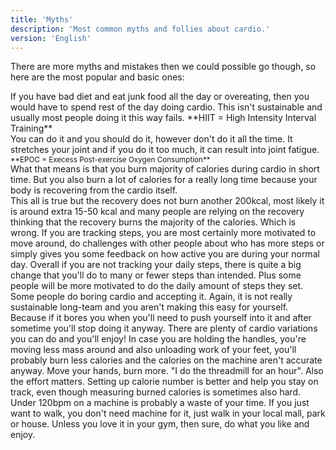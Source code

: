 ```yaml
---
title: 'Myths'
description: 'Most common myths and follies about cardio.'
version: 'English'
---
```

There are more myths and mistakes then we could possible go though, so here are the most popular and basic ones:

<Steps>
    <Step title="Trying to out-cardio a bad diet">
        If you have bad diet and eat junk food all the day or overeating, then you would have to spend rest of the day doing cardio. This isn't sustainable and usually most people doing it this way fails.
    </Step>
    <Step title="HIIT all the time">
        **HIIT = High Intensity Interval Training**<br/>
        You can do it and you should do it, however don't do it all the time. It stretches your joint and if you do it too much, it can result into joint fatigue.
    </Step>
    <Step title="EPOC illusions">
        <sub>**EPOC = Execess Post-exercise Oxygen Consumption**<br/></sub> 
        What that means is that you burn majority of calories during cardio in short time. But you also burn a lot of calories for a really long time because your body is recovering from the cardio itself. <br/> This all is true but the recovery does not burn another 200kcal, most likely it is around extra 15-50 kcal and many people are relying on the recovery thinking that the recovery burns the majority of the calories. Which is wrong.
    </Step>
    <Step title="Not step tracking">
        If you are tracking steps, you are most certainly more motivated to move around, do challenges with other people about who has more steps or simply gives you some feedback on how active you are during your normal day. Overall if you are not tracking your daily steps, there is quite a big change that you'll do to many or fewer steps than intended. Plus some people will be more motivated to do the daily amount of steps they set.
    </Step>
    <Step title="Boring cardio">
        Some people do boring cardio and accepting it. Again, it is not really sustainable long-team and you aren't making this easy for yourself. Because if it bores you when you'll need to push yourself into it and after sometime you'll stop doing it anyway. There are plenty of cardio variations you can do and you'll enjoy!
    </Step>
    <Step title="Holding the handles on incline cardio">
        In case you are holding the handles, you're moving less mass around and also unloading work of your feet, you'll probably burn less calories and the calories on the machine aren't accurate anyway. Move your hands, burn more.
    </Step>
    <Step title="Counting durations indead of calories">
        "I do the threadmill for an hour". Also the effort matters. Setting up calorie number is better and help you stay on track, even though measuring burned calories is sometimes also hard.
    </Step>
    <Step title="Too low intensity">
        Under 120bpm on a machine is probably a waste of your time. If you just want to walk, you don't need machine for it, just walk in your local mall, park or house. Unless you love it in your gym, then sure, do what you like and enjoy.
    </Step>
</Steps>